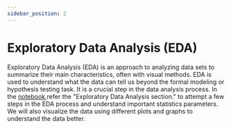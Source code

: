 ```yaml
---
sidebar_position: 2
---
```


# Exploratory Data Analysis (EDA)

Exploratory Data Analysis (EDA) is an approach to analyzing data sets to summarize their main characteristics, often with visual methods. EDA is used to understand what the data can tell us beyond the formal modeling or hypothesis testing task. It is a crucial step in the data analysis process.
In the [notebook](docs/data-processing/Python/Exercise.ipynb),refer the "Exploratory Data Analysis section." to attempt a few steps in the EDA process and understand important statistics parameters. We will also visualize the data using different plots and graphs to understand the data better.